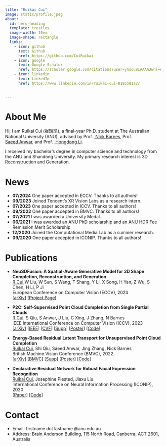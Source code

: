 ```yaml
---
title: "Ruikai Cui"
image: static/profile.jpeg
about:
  id: hero-heading
  template: trestles
  image-width: 10em
  image-shape: rectangle
  links:
    - icon: github
      text: Github
      href: https://github.com/CuiRuikai
    - icon: google
      text: Google Schalor
      href: https://scholar.google.com/citations?user=yhscu8IAAAAJ&hl=en
    - icon: linkedin
      text: LinkedIn
      href: https://www.linkedin.com/in/ruikai-cui-8185501a2/

      
---
```


::: {#hero-heading}

# About Me

Hi, I am Ruikai Cui (崔瑞凯), a final-year Ph.D. student at The Australian National University (ANU), advised by Prof. <a
                    href="http://users.cecs.anu.edu.au/~nmb/"> Nick\ Barnes</a>, Prof. <a
                    href="https://saeed-anwar.github.io/"> Saeed\ Anwar</a>, and Prof. <a
                    href="https://users.cecs.anu.edu.au/~hongdong/"> Hongdong\ Li</a>. 
                    
I received my bachelor's degree in computer science and technology from the ANU and Shandong University. My primary research interest is 3D Reconstruction and Generation.


:::

# News
+ **07/2024** One paper accepted in ECCV. Thanks to all authors!
+ **09/2023** Joined Tencent’s XR Vision Labs as a research intern.
+ **07/2023** One paper accepted in ICCV. Thanks to all authors!
+ **09/2022** One paper accepted in BMVC. Thanks to all authors!
+ **07/2021** I was awarded a University Medal.
+ **06/2021** I was awarded an ANU PhD scholarship and an ANU HDR Fee Remission Merit Scholarship
+ **12/2020** Joined the Computational Media Lab as a summer research.
+ **09/2020** One paper accepted in ICONIP. Thanks to all authors!


# Publications

+ **NeuSDFusion: A Spatial-Aware Generative Model for 3D Shape Completion, Reconstruction, and Generation** \
<ins>R Cui</ins>,W Liu, W Sun, S Wang, T Shang, Y Li, X Song, H Yan, Z Wu, S Chen, H Li, P Ji \
European Conference on Computer Vision (ECCV), 2024 \
[[arXiv](https://arxiv.org/abs/2403.18241)]
[[Project Page](https://weizheliu.github.io/NeuSDFusion/)]

+ **P2C: Self-Supervised Point Cloud Completion from Single Partial Clouds** \
<ins>R Cui</ins>, S Qiu, S Anwar, J Liu, C Xing, J Zhang, N Barnes \
IEEE International Conference on Computer Vision (ICCV), 2023 \
[[arXiv](https://arxiv.org/abs/2307.14726)]
[[IEEE](https://ieeexplore.ieee.org/document/10376600)]
[[CVF](https://openaccess.thecvf.com/content/ICCV2023/papers/Cui_P2C_Self-Supervised_Point_Cloud_Completion_from_Single_Partial_Clouds_ICCV_2023_paper.pdf)]
[[Supp](https://openaccess.thecvf.com/content/ICCV2023/supplemental/Cui_P2C_Self-Supervised_Point_ICCV_2023_supplemental.pdf)]
[[Poster](https://github.com/CuiRuikai/Partial2Complete/blob/main/assets/ICCV_Poster.pdf)]
[[Code](https://github.com/CuiRuikai/Partial2Complete)]


+ **Energy-Based Residual Latent Transport for Unsupervised Point Cloud Completion** \
<ins>Ruikai Cui</ins>, Shi Qiu, Saeed Anwar, Jing Zhang, Nick Barnes \
British Machine Vision Conference (BMVC), 2022 \
[[arXiv](https://arxiv.org/abs/2211.06820)]
[[BMVC](https://bmvc2022.mpi-inf.mpg.de/0048.pdf)]
[[Supp](https://bmvc2022.mpi-inf.mpg.de/0048_supp.zip)]
[[Poster](https://bmvc2022.mpi-inf.mpg.de/0048_poster.pdf)]
[[Code](https://github.com/CuiRuikai/Latent-Transport-UPCN)]

+ **Declarative Residual Network for Robust Facial Expression Recognition** \
<ins>Ruikai Cui</ins>, Josephine Plested, Jiaxu Liu \
International Conference on Neural Information Processing (ICONIP), 2020 \
[[Paper](https://link.springer.com/chapter/10.1007/978-3-030-63820-7_39)] 
[[Code](https://github.com/CuiRuikai/Bidirectional-Residual-Declarative-Network)]


<!---
# Misc
% I like badminton, cooking, music, etc.
-->

# Contact
+ Email: firstname dot lastname \@anu.edu.au
+ Address: Brain Anderson Building, 115 North Road, Canberra, ACT 2601, Australia


